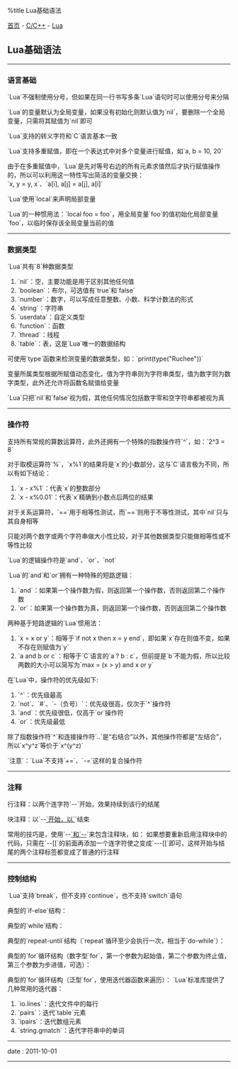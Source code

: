 %title Lua基础语法

[[../../../index|首页]] - [[../index|C/C++]] - [[index|Lua]]
==Lua基础语法==
----
===语言基础===

`Lua`不强制使用分号，但如果在同一行书写多条`Lua`语句时可以使用分号来分隔

`Lua`的变量默认为全局变量，如果没有初始化则默认值为`nil`，要删除一个全局变量，只需将其赋值为`nil`即可

`Lua`支持的转义字符和`C`语言基本一致

`Lua`支持多重赋值，即在一个表达式中对多个变量进行赋值，如`a, b = 10, 20`

由于在多重赋值中，`Lua`是先对等号右边的所有元素求值然后才执行赋值操作的，所以可以利用这一特性写出简洁的变量交换：<br>
`x, y = y, x`、`a[i], a[j] = a[j], a[i]`

`Lua`使用`local`来声明局部变量

`Lua`的一种惯用法：`local foo = foo`，用全局变量`foo`的值初始化局部变量`foo`，以临时保存该全局变量当前的值
----
===数据类型===

`Lua`共有`8`种数据类型

# `nil`：空，主要功能是用于区别其他任何值
# `boolean`：布尔，可选值有`true`和`false`
# `number`：数字，可以写成任意整数、小数、科学计数法的形式
# `string`：字符串
# `userdata`：自定义类型
# `function`：函数
# `thread`：线程
# `table`：表，这是`Lua`唯一的数据结构

可使用`type`函数来检测变量的数据类型，如：`print(type("Ruchee"))`

变量所属类型根据所赋值动态变化，值为字符串则为字符串类型，值为数字则为数字类型，此外还允许将函数名赋值给变量

`Lua`只把`nil`和`false`视为假，其他任何情况包括数字零和空字符串都被视为真
----
===操作符===

支持所有常规的算数运算符，此外还拥有一个特殊的指数操作符`^`，如：`2^3 = 8`

对于取模运算符`%`，`x%1`的结果将是`x`的小数部分，这与`C`语言极为不同，所以有如下结论：
# `x - x%1`：代表`x`的整数部分
# `x - x%0.01`：代表`x`精确到小数点后两位的结果

对于关系运算符，`==`用于相等性测试，而`~=`则用于不等性测试，其中`nil`只与其自身相等

只能对两个数字或两个字符串做大小性比较，对于其他数据类型只能做相等性或不等性比较

`Lua`的逻辑操作符是`and`、`or`、`not`

`Lua`的`and`和`or`拥有一种特殊的短路逻辑：
# `and`：如果第一个操作数为假，则返回第一个操作数，否则返回第二个操作数
# `or`：如果第一个操作数为真，则返回第一个操作数，否则返回第二个操作数

两种基于短路逻辑的`Lua`惯用法：
# `x = x or y`：相等于`if not x then x = y end`，即如果`x`存在则值不变，如果不存在则赋值为`y`
# `a and b or c`：相等于`C`语言的`a ? b : c`，但前提是`b`不能为假，所以比较两数的大小可以简写为`max = (x > y) and x or y`

在`Lua`中，操作符的优先级如下:
# `^`：优先级最高
# `not`、`#`、`-（负号）`：优先级很高，仅次于`^`操作符
# `and`：优先级很低，仅高于`or`操作符
# `or`：优先级最低

除了指数操作符`^`和连接操作符`..`是“右结合”以外，其他操作符都是“左结合”，所以`x^y^z`等价于`x^(y^z)`

`注意`：`Lua`不支持`+=`、`-=`这样的复合操作符
----
===注释===

行注释：以两个连字符`--`开始，效果持续到该行的结尾

块注释：以`--[[`开始，以`]]`结束

常用的技巧是，使用`--[[`和`--]]`来包含注释块，如：
{{{Lua
--[[
print("Ruchee")
--]]
}}}
如果想要重新启用注释块中的代码，只需在`--[[`的前面再添加一个连字符使之变成`---[[`即可，这样开始与结尾的两个注释标签都变成了普通的行注释
----
===控制结构===

`Lua`支持`break`，但不支持`continue`，也不支持`switch`语句

典型的`if-else`结构：
{{{Lua
if op == "+" then
	c = a + b
elseif op == "-" then
	c = a - b
else
	c = a * b
end
}}}

典型的`while`结构：
{{{Lua
while i < 10 do
	print("i = " .. i)
	i = i + 1
end
}}}

典型的`repeat-until`结构（`repeat`循环至少会执行一次，相当于`do-while`）：
{{{Lua
repeat
	print("i = " .. i)
	i = i + 1
until i >= 10
}}}

典型的`for`循环结构（数字型`for`，第一个参数为起始值，第二个参数为终止值，第三个参数为步进值，可选）：
{{{Lua
for i = 10, 1, -1 do
	print("i = " .. i)
end
}}}

典型的`for`循环结构（泛型`for`，使用迭代器函数来遍历）：
{{{Lua
for i, v in ipairs(tab) do
	print("tab[" .. i .. "] = " .. v)
end
}}}
`Lua`标准库提供了几种常用的迭代器：
# `io.lines`：迭代文件中的每行
# `pairs`：迭代`table`元素
# `ipairs`：迭代数组元素
# `string.gmatch`：迭代字符串中的单词
----
<red>date</red> : 2011-10-01
----
